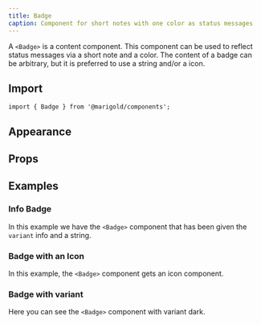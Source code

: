 ```yaml
---
title: Badge
caption: Component for short notes with one color as status messages
---
```


A `<Badge>` is a content component. This component can be used to reflect status messages via a short note and a color. The content of a badge can be arbitrary, but it is preferred to use a string and/or a icon.

## Import

```tsx
import { Badge } from '@marigold/components';
```

## Appearance

<AppearanceTable component={title} />

## Props

<PropsTable component={title} />

## Examples

### Info Badge

In this example we have the `<Badge>` component that has been given the `variant` info and a string.

<ComponentDemo file="./basic-badge.demo.tsx" />

### Badge with an Icon

In this example, the `<Badge>` component gets an icon component.

<ComponentDemo file="./icon-badge.demo.tsx" />

### Badge with variant

Here you can see the `<Badge>` component with variant dark.

<ComponentDemo file="./badge-dark.demo.tsx" />
